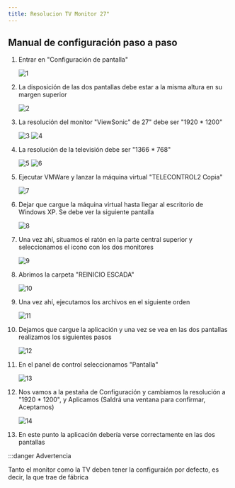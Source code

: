 ---
title: Resolucion TV Monitor 27"
---

## Manual de configuración paso a paso

1. Entrar en "Configuración de pantalla"

    ![1](/img/icr/resolucion-tv-monitor27/1.jpg)

2. La disposición de las dos pantallas debe estar a la misma altura en su margen superior

    ![2](/img/icr/resolucion-tv-monitor27/2.jpg)

3. La resolución del monitor "ViewSonic" de 27" debe ser "1920 * 1200"

    ![3](/img/icr/resolucion-tv-monitor27/3.jpg)
    ![4](/img/icr/resolucion-tv-monitor27/4.jpg)

4. La resolución de la televisión debe ser "1366 * 768"

    ![5](/img/icr/resolucion-tv-monitor27/5.jpg)
    ![6](/img/icr/resolucion-tv-monitor27/6.jpg)

5. Ejecutar VMWare y lanzar la máquina virtual "TELECONTROL2 Copia"

    ![7](/img/icr/resolucion-tv-monitor27/7.jpg)

6. Dejar que cargue la máquina virtual hasta llegar al escritorio de Windows XP. Se debe ver la siguiente pantalla

    ![8](/img/icr/resolucion-tv-monitor27/8.jpg)

7. Una vez ahí, situamos el ratón en la parte central superior y seleccionamos el icono con los dos monitores

    ![9](/img/icr/resolucion-tv-monitor27/9.jpg)

8. Abrimos la carpeta "REINICIO ESCADA"

    ![10](/img/icr/resolucion-tv-monitor27/10.jpg)

9. Una vez ahí, ejecutamos los archivos en el siguiente orden

    ![11](/img/icr/resolucion-tv-monitor27/11.jpg)

10. Dejamos que cargue la aplicación y una vez se vea en las dos pantallas realizamos los siguientes pasos

    ![12](/img/icr/resolucion-tv-monitor27/12.jpg)

11. En el panel de control seleccionamos "Pantalla"

    ![13](/img/icr/resolucion-tv-monitor27/13.jpg)

12. Nos vamos a la pestaña de Configuración y cambiamos la resolución a "1920 * 1200", y Aplicamos (Saldrá una ventana para confirmar, Aceptamos)

    ![14](/img/icr/resolucion-tv-monitor27/14.jpg)

13. En este punto la aplicación debería verse correctamente en las dos pantallas

:::danger Advertencia

Tanto el monitor como la TV deben tener la configuraión por defecto, es decir, la que trae de fábrica


